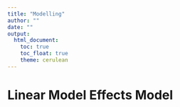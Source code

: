 ```yaml
---
title: "Modelling"
author: ""
date: ""
output: 
  html_document:
    toc: true
    toc_float: true
    theme: cerulean
---
```


# Linear Model Effects Model
